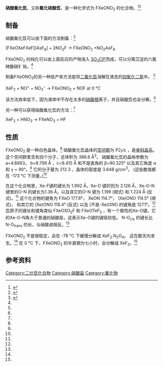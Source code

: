 {{Chembox
| Name = 
| NameEn = 
| ImageFile = Xenon fluoride nitrate.svg
| OtherNames = 
| Section1 = {{Chembox Identifiers
|   CASNo = 
|   CASNo_Ref = {{cascite}}
|   PubChem = 
|   SMILES = F[Xe]O[N+](=O)[O-] }}
| Section2 = {{Chembox Properties
| Xe=1 | F=1 | N=1 | O=3
|   Appearance = 白色晶体
|   Density = 
|   MeltingPt = 
|   BoilingPt = 
|   Solubility =  }}
| Section3 = {{Chembox Hazards
|   MainHazards = 
|   FlashPt = 
|   Autoignition =  }}
}}
'''硝酸氟化氙'''，又称'''氟化硝酸氙'''，是一种化学式为 FXeONO<sub>2</sub> 的化合物。<ref name="Moran2010">{{cite journal|last=Moran|first=Matthew D.|author2=David S. Brock|author3=Hélène P. A. Mercier|author4=Gary J. Schrobilgen|year=2010|title=Xe3OF3+, a Precursor to a Noble-Gas Nitrate; Syntheses and Structural Characterizations of FXeONO2, XeF2·HNO3, and XeF2·N2O4|journal=Journal of the American Chemical Society|volume=132|issue=39|pages=13823–13839|doi=10.1021/ja105618w|issn=0002-7863|pmid=20843046}}</ref><ref name="Atta-ur-Rahman2006">{{cite book|last=Atta-ur-Rahman|first=|url=https://books.google.com/books?id=vkcLOFEo9xIC&pg=PA78|title=Advances in Organic Synthesis: Modern Organofluorine Chemistry-Synthetic Aspects|date=2006-01-01|publisher=Bentham Science Publishers|isbn=9781608051984|page=78|accessdate=5 October 2014}}</ref> 

==制备==

硝酸氟化氙可以由下面的方法制备：<ref name="MoranM2007">{{cite book|last=Moran|first=Matthew D.|url=https://macsphere.mcmaster.ca/bitstream/11375/14167/1/fulltext.pdf|title=Synthesis and Structural Characterization of new Xenon(II) Compounds and the Use of a Xenon(II) Cation as an Oxidant for the Preparation of Halogenated Hydrocarbons|publisher=McMaster University|year=2007|pages=42, 99–145|accessdate=4 Oct 2014|archive-date=2016-03-03|archive-url=https://web.archive.org/web/20160303231456/https://macsphere.mcmaster.ca/bitstream/11375/14167/1/fulltext.pdf|dead-url=no}}</ref>

[FXeOXeFXeF][AsF<sub>6</sub>] + 2NO<sub>2</sub>F → FXeONO<sub>2</sub> +NO<sub>2</sub>AsF<sub>6</sub>.

FXeONO<sub>2</sub> 的纯化可以由上面反应的产物溶入 [[磺酰氯氟|SO<sub>2</sub>ClF]]而成，可以分离沉淀的六氟砷酸硝钅翁。<ref name="MoranM2007"/>

制备FXeONO<sub>2</sub>的另一种低产率方法是将[[二氟化氙|二氟化氙]]溶解在液态的[[四氧化二氮|四氧化二氮]]中。 <ref name="MoranM2007"/>

XeF<sub>2</sub> + NO<sup>+</sup> + NO<sub>3</sub><sup>−</sup> → FXeONO<sub>2</sub> + NOF at 0 °C

该方法效率低下，因为液体中不存在太多的[[硝酸根|硝酸根]]离子，并且硝酸氙也会分解。<ref name="MoranM2007"/>

另一种可以获得硝酸氟化氙的方法：<ref name="MoranM2007"/>

XeF<sub>2</sub> + HNO<sub>3</sub> → FXeNO<sub>3</sub> + HF

==性质==
FXeONO<sub>2</sub> 是一种白色晶体。<ref name="MoranM2007"/> 硝酸氟化氙晶体的[[空间群|空间群]]为 P2<sub>1</sub>/c ，是[[单斜晶系|单斜晶系]]。这个空间群里含有四个分子，总体积为 386.6 Å<sup>3</sup>。 硝酸氟化氙的晶格参数为 a=4.6663， b=8.799 Å ，c=9.415 Å 和不是直角的 β=90.325°  以及其它角度 α 和 γ = 90°。<ref name="MoranM2007"/> 它的分子量为 212.3 ，晶体的密度是 3.648 g/cm<sup>3</sup>。 (这些数值都在 -173 °C 下测量。)<ref name="MoranM2007"/>

在这个化合物里，Xe-F键的键长为 1.992 Å，Xe-O 键的则为 2.126 Å，Xe-O-N 键里的O-N 的键长为1.36 Å，以及其它的O-N 键为 1.199 (顺式) 和 1.224 Å (反式)。<ref name="MoranM2007"/> 这个化合物的键角为 FXeO 177.6°， XeON 114.7°， (Xe)ONO 114.5° (顺式)， 和其它的 (Xe)ONO 118.4° (反式) 以及 (不是-Xe)ONO 的键角是 127.1°。<ref name="MoranM2007"/> 氙原子的键长和键角类似 FXeOSO<sub>2</sub>F 和 FXeOTeF<sub>5</sub> ，有一个极性的Xe-O键。它的Xe-O-N角大于普通的硝酸盐，这表示Xe-O键的键级较低。 N-O<sub>cis</sub> 的键长比 N-O<sub>trans</sub> 的长，与硝酸卤相反。<ref name="MoranM2007"/>

FXeONO<sub>2</sub> 不是很稳定，会在 -78 °C 下缓慢分解成 XeF<sub>2</sub>.N<sub>2</sub>O<sub>4</sub>。 这在数天内发生。<ref name="MoranM2007"/>
在 0 °C 下，FXeONO<sub>2</sub> 的半衰期为七小时，会分解成 XeF<sub>2</sub>。<ref name="MoranM2007"/>

== 参考资料 ==
{{reflist}}

{{稀有气体化合物}}

[[Category:二价氙化合物|Category:二价氙化合物]]
[[Category:硝酸盐|Category:硝酸盐]]
[[Category:氟化物|Category:氟化物]]